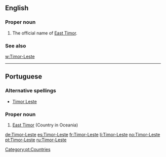 ==English==

===Proper noun===
{{en-proper noun}}

# The official name of [[East Timor]].

===See also===
[[w:Timor-Leste]]

----

==Portuguese==

===Alternative spellings===
* [[Timor Leste]]

===Proper noun===
{{infl|pt|proper noun}}

# [[East Timor]] (Country in Oceania)

[[Category:pt:Countries]]

[[de:Timor-Leste]]
[[es:Timor-Leste]]
[[fr:Timor-Leste]]
[[li:Timor-Leste]]
[[no:Timor-Leste]]
[[pt:Timor-Leste]]
[[ru:Timor-Leste]]